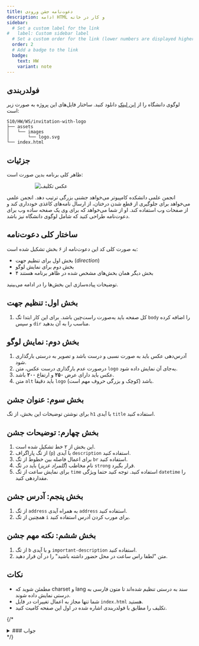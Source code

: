 ```yaml
---
title: دعوت‌نامه جشن ورودی
description: ادامه HTML و کار در خانه
sidebar:
  # Set a custom label for the link
#   label: Custom sidebar label
  # Set a custom order for the link (lower numbers are displayed higher up)
  order: 2
  # Add a badge to the link
  badge:
    text: HW
    variant: note
---
```


## فولدربندی
لوگوی دانشگاه را از [این لینک](https://www.svgrepo.com/svg/329645/iust) دانلود کنید.
ساختار فایل‌های این پروژه به صورت زیر است:

```
S10/HW/WS/invitation-with-logo
├── assets
│   └── images
│       └── logo.svg
└── index.html
```

## جزئیات
ظاهر کلی برنامه بدین صورت است:
<div style="width:70%;  margin-left: auto;margin-right: auto;">

![عکس تکلیف](../assets/hw-html.png)

</div>

انجمن علمی دانشکده کامپیوتر می‌خواهد جشنی بزرگی ترتیب دهد. انجمن علمی می‌خواهد برای جلوگیری از قطع شدن درختان، از ارسال نامه‌های کاغذی خودداری کند و از صفحات وب استفاده کند.
او از شما می‌خواهد که برای وی یک صفحه ساده وب برای دعوت‌نامه طراحی کنید که شامل لوگوی دانشگاه نیز باشد.

## ساختار کلی دعوت‌نامه
به صورت کلی کد این دعوت‌نامه از ۶ بخش تشکیل شده است:
- بخش اول برای تنظیم جهت (*direction*)
- بخش دوم برای نمایش لوگو
- ۴ بخش دیگر همان بخش‌های مشخص شده در ظاهر برنامه هستند

توضیحات پیاده‌سازی این بخش‌ها را در ادامه می‌بینید.

## بخش اول: تنظیم جهت
1. کل صفحه باید به‌صورت راست‌چین باشد. برای این کار ابتدا تگ `body` را اضافه کرده و سپس `dir` مناسب را به آن بدهید.

## بخش دوم: نمایش لوگو
1. آدرس‌دهی عکس باید به صورت نسبی و درست باشد و تصویر به درستی بارگذاری شود.
2. درصورت عدم بارگذاری درست عکس، متن `logo` به‌جای آن نمایش داده شود.
3. عکس باید دارای عرض **۲۵۰** و ارتفاع **۲۰۰** باشد.
4. متن `alt` باید دقیقا `logo` باشد (کوچک و بزرگی حروف مهم است).

## بخش سوم: عنوان جشن
برای نوشتن توضیحات این بخش، از تگ `h1` با آیدی `title` استفاده کنید.


## بخش چهارم: توضیحات جشن
1. این بخش از ۲ خط تشکیل شده است.
2. از تگ پاراگراف (`p`) با ‌آیدی `description` استفاده کنید.
3. برای اعمال فاصله بین خطوط از تگ `br` استفاده کنید.
4. نام مخاطب (*گلمراد عزیز*) باید در تگ `strong` قرار بگیرد.
5. برای نمایش ساعت از تگ `time` استفاده کنید. توجه کنید حتما ویژگی `datetime` را مقداردهی کنید.

## بخش پنجم: آدرس جشن
1. از تگ `address` به همراه آیدی `address` استفاده کنید.
2. همچنین از تگ `i` برای مورب کردن آدرس استفاده کنید.

## بخش ششم: نکته مهم جشن
1. از تگ `b` و با آیدی `important-description` استفاده کنید.
2. متن "لطفا راس ساعت در محل حضور داشته باشید" را در آن قرار دهید.

## نکات
* مطمئن شوید که charset و lang سند به درستی تنظیم شده‌اند تا متون فارسی به درستی نمایش داده شوند.
* شما تنها مجاز به اعمال تغییرات در فایل `index.html` هستید.
* تکلیف را مطابق با فولدربندی اشاره شده در اول این صفحه کامیت کنید.


{/* <details>
<summary>
### جواب
</summary>

```html
<!DOCTYPE html>
<html lang="fa-IR">
    <head>
        <meta charset="UTF-8" />
    </head>
    <body dir="rtl">
        <img src="https://www.svgrepo.com/show/329645/iust.svg" alt="logo" width="250" height="200">
        
        <h1 id="title">جشن ورودی</h1>
        <p id="description"><strong>گلمراد عزیز</strong> شما به جشن ما دعوت شده اید.</br>
         لطفا فردا ساعت<time>۹:۰۰</time> به آدرس زیر تشریف بیارید</p>
        <address id="address">تهران، خیابان هنگام، دانشگاه علم و صنعت</address>
        <b id="important-description">لطفا راس ساعت در محل حضور داشته باشید</b>
    </body>
</html>
```

</details> */}
